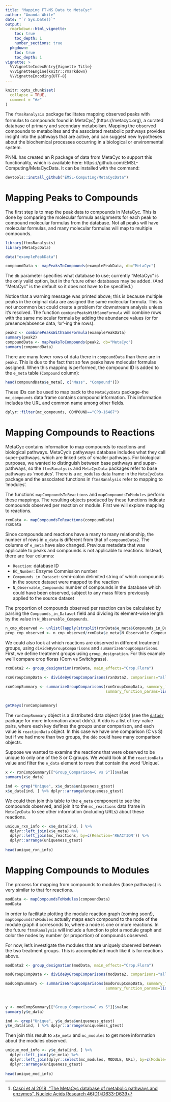 ```yaml
---
title: "Mapping FT-MS Data to MetaCyc"
author: "Amanda White"
date: "`r Sys.Date()`"
output: 
  rmarkdown::html_vignette:
    toc: true
    toc_depth: 1
    number_sections: true
  pkgdown:
    toc: true
    toc_depth: 1
vignette: >
  %\VignetteIndexEntry{Vignette Title}
  %\VignetteEngine{knitr::rmarkdown}
  %\VignetteEncoding{UTF-8}
---
```


```r
knitr::opts_chunk$set(
  collapse = TRUE,
  comment = "#>"
)
```

The `ftmsRanalysis` package facilitates mapping observed peaks with formulas to compounds found in MetaCyc[^1] (https://metacyc.org), a curated database of primary and secondary metabolism. Mapping the observed compounds to metabolites and the associated metabolic pathways provides insight into the pathways that are active, and can suggest new hypotheses about the biochemical processes occurring in a biological or environmental system.

[^1]: [Caspi et al 2018, "The MetaCyc database of metabolic pathways and enzymes", Nucleic Acids Research 46(D1):D633-D639](https://academic.oup.com/nar/article/46/D1/D633/4559117)

PNNL has created an R package of data from MetaCyc to support this functionality, which is available here: https://github.com/EMSL-Computing/MetaCycData. It can be installed with the command:
```r
devtools::install_github("EMSL-Computing/MetaCycData")
```

# Mapping Peaks to Compounds

The first step is to map the peak data to compounds in MetaCyc. This is done by comparing the molecular formula assignments for each peak to compound molecular formulas from the database. Not all peaks will have molecular formulas, and many molecular formulas will map to multiple compounds. 

```r
library(ftmsRanalysis)
library(MetaCycData)

data("examplePeakData")

compoundData <- mapPeaksToCompounds(examplePeakData, db="MetaCyc")
```

The `db` parameter specifies what database to use; currently "MetaCyc" is the only valid option, but in the future other databases may be added. (And "MetaCyc" is the default so it does not have to be specified.)

Notice that a warning message was printed above; this is because multiple peaks in the original data are assigned the same molecular formula. This is not uncommon but could create a problem for downstream analysis unless it's resolved. The function `combinePeaksWithSameFormula` will combine rows with the same molecular formula by adding the abundance values (or for presence/absence data, 'or'-ing the rows). 

```r
peak2 <- combinePeaksWithSameFormula(examplePeakData)
summary(peak2)
compoundData <- mapPeaksToCompounds(peak2, db="MetaCyc")
summary(compoundData)
```

There are many fewer rows of data there in `compoundData` than there are in `peak2`. This is due to the fact that so few peaks have molecular formulas assigned. When this mapping is performed, the compound ID is added to the `e_meta` table (`Compound` column):

```r
head(compoundData$e_meta[, c("Mass", "Compound")])
```

These IDs can be used to map back to the `MetaCycData` package--the `mc_compounds` data frame contains compound information. This information includes the URL and common name among other fields.

```r
dplyr::filter(mc_compounds, COMPOUND=="CPD-16467")
```

# Mapping Compounds to Reactions

MetaCyc contains information to map compounds to reactions and biological pathways. MetaCyc's pathyways database includes what they call super-pathways, which are linked sets of smaller pathways. For biological purposes, we wanted to distinguish between base pathways and super-pathways, so the `ftmsRanalysis` and `MetaCycData` packages refer to base pathways as 'modules'. There is a `mc_modules` data frame in the `MetaCycData` package and the associated functions in `ftmsRanalysis` refer to mapping to 'modules'. 

The functions `mapCompoundsToReactions` and `mapCompoundsToModules` perform these mappings. The resulting objects produced by these functions indicate compounds observed per reaction or module. First we will explore mapping to reactions.

```r
rxnData <- mapCompoundsToReactions(compoundData)
rxnData
```

Since compounds and reactions have a many to many relationship, the number of rows in `e_data` is different from that of `compoundData2`. The columns of `e_meta` have also changed. Previous metadata that was applicable to peaks and compounds is not applicable to reactions. Instead, there are four columns:

* `Reaction`: database ID
* `EC_Number`: Enzyme Commission number
* `Compounds_in_Dataset`: semi-colon delimited string of which compounds in the source dataset were mapped to the reaction
* `N_Observable_Compounds`: number of compounds in the database which could have been observed, subject to any mass filters previously applied to the source dataset

The proportion of compounds observed per reaction can be calculated by parsing the `Compounds_in_Dataset` field and dividing its element-wise length by the value in `N_Observable_Compounds`.

```r
n_cmp_observed <- unlist(lapply(strsplit(rxnData$e_meta$Compounds_in_Dataset, ";"), length))
prop_cmp_observed <- n_cmp_observed/rxnData$e_meta$N_Observable_Compounds
```

We could also look at which reactions are observed in different treatment groups, using `divideByGroupComparisons` and `sumamrizeGroupComparisons`. First, we define treatment groups using `group_designation`. For this example we'll compare crop floras (Corn vs Switchgrass). 

```r
rxnData2 <- group_designation(rxnData, main_effects="Crop.Flora")

rxnGroupCompData <- divideByGroupComparisons(rxnData2, comparisons="all")

rxnCompSummary <- summarizeGroupComparisons(rxnGroupCompData, summary_functions = "uniqueness_gtest",
                                            summary_function_params=list(uniqueness_gtest=
                                                                           list(pres_fn="nsamps", pres_thresh=2,
                                                                           pvalue_thresh=0.05)))
getKeys(rxnCompSummary)
```

The `rxnCompSummary` object is a distributed data object (ddo) (see the [`datadr`](http://deltarho.org/docs-datadr/) package for more information about ddo's). A ddo is a list of key-value pairs, where each key defines the groups under comparison, and each value is `reactionData` object. In this case we have one comparison (C vs S) but if we had more than two groups, the `ddo` could have many comparison objects. 

Suppose we wanted to examine the reactions that were observed to be unique to only one of the S or C groups. We would look at the `reactionData` value and filter the `e_data` element to rows that contain the word 'Unique'.

```r
x <- rxnCompSummary[["Group_Comparison=C vs S"]]$value
summary(x$e_data)

ind <- grep("Unique", x$e_data$uniqueness_gtest)
x$e_data[ind, ] %>% dplyr::arrange(uniqueness_gtest)
```

We could then join this table to the `e_meta` component to see the compounds observed, and join it to the `mc_reactions` data frame in `MetaCycData` to see other information (including URLs) about these reactions.

```r
unique_rxn_info <- x$e_data[ind, ] %>% 
  dplyr::left_join(x$e_meta) %>%
  dplyr::left_join(mc_reactions, by=c(Reaction='REACTION')) %>%
  dplyr::arrange(uniqueness_gtest)
  
head(unique_rxn_info)
```

# Mapping Compounds to Modules

The process for mapping from compounds to modules (base pathways) is very similar to that for reactions. 

```r
modData <- mapCompoundsToModules(compoundData)
modData
```

In order to facilitate plotting the module reaction graph (coming soon!), `mapCompoundsToModules` actually maps each compound to the node of the module graph it corresonds to, where a node is one or more reactions. In the future `ftmsRanalysis` will include a function to plot a module graph and color the nodes by number (or proportion) of compounds observed. 

For now, let's investigate the modules that are uniquely observed between the two treatment groups. This is accomplished much like it is for reactions above.

```r
modData2 <- group_designation(modData, main_effects="Crop.Flora")

modGroupCompData <- divideByGroupComparisons(modData2, comparisons="all")

modCompSummary <- summarizeGroupComparisons(modGroupCompData, summary_functions = "uniqueness_gtest",
                                            summary_function_params=list(uniqueness_gtest=
                                                                           list(pres_fn="nsamps", pres_thresh=2,
                                                                           pvalue_thresh=0.05)))

y <- modCompSummary[["Group_Comparison=C vs S"]]$value
summary(y$e_data)

ind <- grep("Unique", y$e_data$uniqueness_gtest)
y$e_data[ind, ] %>% dplyr::arrange(uniqueness_gtest)
```
 
 Then join this result to `x$e_meta` and `mc_modules` to get more information about the modules observed.
 
```r
unique_mod_info <- y$e_data[ind, ] %>% 
  dplyr::left_join(y$e_meta) %>%
  dplyr::left_join(dplyr::select(mc_modules, MODULE, URL), by=c(Module='MODULE')) %>%
  dplyr::arrange(uniqueness_gtest)
  
head(unique_mod_info)

```
 
